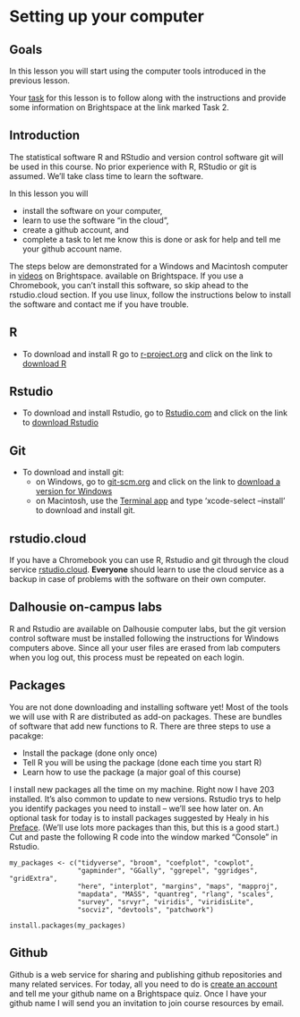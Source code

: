 # Setting up your computer {#setup}

## Goals

In this lesson you will start using the computer tools introduced in the previous lesson.

Your [task](#task-2) for this lesson is to follow along with the instructions and provide some information on Brightspace at the link marked Task 2.

## Introduction

The statistical software R and RStudio and version control software git will be used in this course. No prior experience with
R, RStudio or git is assumed. We'll take class time to learn the software.

In this lesson you will 

* install the software on your computer, 
* learn to use the software "in the cloud",
* create a github account, and
* complete a task to let me know this is done or ask for help and tell me your github account name.

The steps below are demonstrated for a Windows and Macintosh computer in [videos](https://dal.brightspace.com/d2l/le/content/159870/Home?itemIdentifier=D2L.LE.Content.ContentObject.ModuleCO-2083726) on Brightspace. available on Brightspace. If you use a Chromebook, you can't install this software, so skip ahead to the rstudio.cloud section. If you use linux, follow the instructions below to install the software and contact me if you have trouble.

## R

* To download and install R go to [r-project.org](https://www.r-project.org/) and click on the link to [download R](http://cran.r-project.org/mirrors.html)

## Rstudio

* To download and install Rstudio, go to [Rstudio.com](https://www.rstudio.com/) and click on the link to [download Rstudio](https://rstudio.com/products/rstudio/download/)

## Git

* To download and install git: 
  * on Windows, go to [git-scm.org](https://git-scm.org) and click on the link to [download a version for Windows](https://git-scm.com/download/win)
  * on Macintosh, use the [Terminal app](https://www.dummies.com/computers/macs/mac-operating-systems/unix-terminal-application-on-your-macbook/) and type 'xcode-select --install' to download and install git.

## rstudio.cloud

If you have a Chromebook you can use R, Rstudio and git through the cloud service [rstudio.cloud](https://rstudio.cloud/project/1998812). **Everyone** should learn to use the cloud service as a backup in case of problems with the software on their own computer.

## Dalhousie on-campus labs

R and Rstudio are available on Dalhousie computer labs, but the git version control software must be installed following the instructions for Windows computers above. Since all your user files are erased from lab computers when you log out, this process must be repeated on each login.

## Packages

You are not done downloading and installing software yet! Most of the tools we will use with R are distributed as add-on packages. These are bundles of software that add new functions to R. There are three steps to use a pacakge:

* Install the package (done only once)
* Tell R you will be using the package (done each time you start R)
* Learn how to use the package (a major goal of this course)

I install new packages all the time on my machine. Right now I have 203 installed. It's also common to update to new versions. Rstudio trys to help you identify packages you need to install -- we'll see how later on. An optional task for today is to install packages suggested by Healy in his [Preface](https://socviz.co/index.html#install). (We'll use lots more packages than this, but this is a good start.) Cut and paste the following R code into the window marked "Console" in Rstudio.

```
my_packages <- c("tidyverse", "broom", "coefplot", "cowplot",
                 "gapminder", "GGally", "ggrepel", "ggridges", "gridExtra",
                 "here", "interplot", "margins", "maps", "mapproj",
                 "mapdata", "MASS", "quantreg", "rlang", "scales",
                 "survey", "srvyr", "viridis", "viridisLite", 
                 "socviz", "devtools", "patchwork")

install.packages(my_packages)
```

## Github

Github is a web service for sharing and publishing github repositories and many related services. For today, all you need to do is [create an account](https://github.com/join?ref_cta=Sign+up) and tell me your github name on a Brightspace quiz. Once I have your github name I will send you an invitation to join course resources by email.




